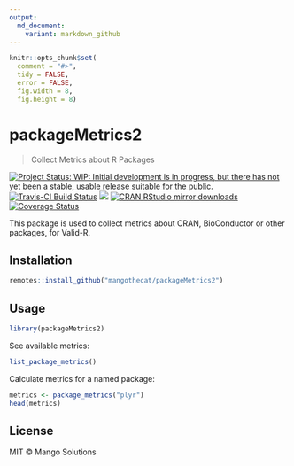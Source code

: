 ```yaml
---
output:
  md_document:
    variant: markdown_github
---
```


<!-- README.md is generated from README.Rmd. Please edit that file -->


```r
knitr::opts_chunk$set(
  comment = "#>",
  tidy = FALSE,
  error = FALSE,
  fig.width = 8,
  fig.height = 8)
```

# packageMetrics2

> Collect Metrics about R Packages

[![Project Status:  WIP: Initial development is in progress, but there has not yet been a stable, usable release suitable for the public.](http://www.repostatus.org/badges/latest/wip.svg)](http://www.repostatus.org/#wip)
[![Travis-CI Build Status](https://travis-ci.org/MangoTheCat/packageMetrics2.svg?branch=master)](https://travis-ci.org/MangoTheCat/packageMetrics2)
[![](http://www.r-pkg.org/badges/version/packageMetrics2)](http://www.r-pkg.org/pkg/packageMetrics2)
[![CRAN RStudio mirror downloads](http://cranlogs.r-pkg.org/badges/packageMetrics2)](http://www.r-pkg.org/pkg/packageMetrics2)
[![Coverage Status](https://codecov.io/github/MangoTheCat/packageMetrics2/coverage.svg?branch=master)](https://codecov.io/github/MangoTheCat/packageMetrics2?branch=master)

This package is used to collect metrics about CRAN, BioConductor or other
  packages, for Valid-R.


## Installation

```r
remotes::install_github("mangothecat/packageMetrics2")
```

## Usage

```r
library(packageMetrics2)
```

See available metrics:
```r
list_package_metrics()
```

Calculate metrics for a named package:

```r
metrics <- package_metrics("plyr")
head(metrics)
```

## License

MIT © Mango Solutions
